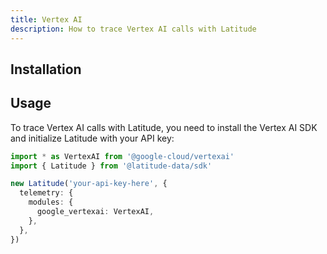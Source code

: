 ```yaml
---
title: Vertex AI
description: How to trace Vertex AI calls with Latitude
---
```


## Installation


<Installation />

## Usage

To trace Vertex AI calls with Latitude, you need to install the Vertex AI SDK and
initialize Latitude with your API key:

```typescript
import * as VertexAI from '@google-cloud/vertexai'
import { Latitude } from '@latitude-data/sdk'

new Latitude('your-api-key-here', {
  telemetry: {
    modules: {
      google_vertexai: VertexAI,
    },
  },
})
```
